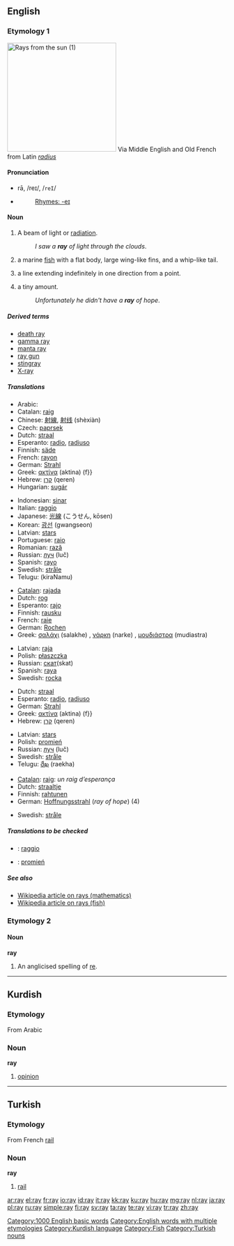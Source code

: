 {{see|Ray}}
==English==

===Etymology 1===
[[Image:Crepuscular_rays_with_clouds_and_high_contrast_fg_FL.jpg|thumb|right|250px|Rays from the [[sun]] (1)]]
Via Middle English and Old French from Latin ''[[radius]]''

{{rfc-level|check placement of Pronunciation}}

====Pronunciation====
*rā, /reɪ/, /<tt>reI</tt>/
*{{audio|en-us-ray.ogg|Audio (US)}}
*:[[Rhymes:English:-eɪ|Rhymes: -eɪ]]

====Noun====
{{en-noun}}

# A beam of light or [[radiation]].
#:''I saw a '''ray''' of light through the clouds''.
# a marine [[fish]] with a flat body, large wing-like fins, and a whip-like tail.
# {{Mathematics}} a line extending indefinitely in one direction from a point.
# {{colloquial}} a tiny amount.
#:''Unfortunately he didn't have a '''ray''' of hope''.

{{wikipedia}}
=====Derived terms=====
*[[death ray]]
*[[gamma ray]]
*[[manta ray]]
*[[ray gun]]
*[[stingray]]
*[[X-ray]]

=====Translations=====
{{trans-top|a beam of light or radiation}}
*Arabic: {{Arab|[[شعاع]]}} {{IPAchar|(šoʕāʕ)}} {{m}}
*Catalan: [[raig]] {{m}}
*Chinese: [[射線]], [[射线]] (shèxiàn)
*Czech: [[paprsek]] {{m}}
*Dutch: [[straal]] {{f}}
*Esperanto: [[radio]], [[radiuso]]
*Finnish: [[säde]]
*French: [[rayon]] {{m}}
*German: [[Strahl]] {{m}}
*Greek: [[ακτίνα]] (aktina) (f}}
*Hebrew: [[קרן]] (qeren) {{f}}
*Hungarian: [[sugár]]
{{trans-mid}}
*Indonesian: [[sinar]]
*Italian: [[raggio]] {{m}}
*Japanese: [[光線]] (こうせん, kōsen)
*Korean: [[광선]] (gwangseon)
*Latvian: [[stars#Latvian|stars]] {{m}}
*Portuguese: [[raio]] {{m}}
*Romanian: [[rază]] {{f}}
*Russian: [[луч]] (luč) {{m}}
*Spanish: [[rayo]] {{m}}
*Swedish: [[stråle]] {{c}}
*Telugu: {{t|te|కిరణము}}(kiraNamu)
{{trans-bottom}}

{{trans-top|a marine [[fish]] with a flat body, large wing-like fins, and a whip-like tail}}
*[[Catalan]]: [[rajada]]
*Dutch: [[rog]] {{m}}
*Esperanto: [[rajo]]
*Finnish: [[rausku]]
*French: [[raie]] {{f}}
*German: [[Rochen]] {{m}}
*Greek: [[σαλάχι]] (salakhe) {{n}}, [[νάρκη]] (narke) {{f}}, [[μουδιάστρα]] (mudiastra) {{f}}
{{trans-mid}}
*Latvian: [[raja]] {{f}}
*Polish: [[płaszczka]] {{f}}
*Russian: [[скат]](skat) {{m}}
*Spanish: [[raya]]
*Swedish: [[rocka]] {{c}}
{{trans-bottom}}

{{trans-top|(''Mathematics'') a line extending indefinitely in one direction from a point}}
*Dutch: [[straal]] {{f}}
*Esperanto: [[radio]], [[radiuso]]
*German: [[Strahl]] {{m}}
*Greek: [[ακτίνα]] (aktina) (f}}
*Hebrew: [[קרן]] (qeren) {{f}}
{{trans-mid}}
*Latvian: [[stars]] {{m}}
*Polish: [[promień]] {{m}}
*Russian: [[луч]] (luč) {{m}}
*Swedish: [[stråle]] {{c}}
*Telugu: [[రేఖ]] (raekha)
{{trans-bottom}}

{{trans-top|(''colloquial'') a tiny amount}}
*[[Catalan]]: [[raig]]: ''un raig d’esperança''
*Dutch: [[straaltje]] {{n}}
*Finnish: [[rahtunen]]
*German: [[Hoffnungsstrahl]] {{m}} (''ray of hope'') (4)
{{trans-mid}}
*Swedish: [[stråle]] {{c}}
{{trans-bottom}}

=====Translations to be checked=====
{{checktrans}}
*{{ttbc|Italian}}: [[raggio]] {{m}}
*{{ttbc|Polish}}: [[promień]] {{m}}

=====See also=====
*[[w:Ray|Wikipedia article on rays (mathematics)]]
*[[w:Ray (fish)|Wikipedia article on rays (fish)]]

===Etymology 2===

====Noun====
'''ray'''

# {{music}} An anglicised spelling of [[re]].

[[Category:1000 English basic words]]
[[Category:English words with multiple etymologies]]

----

==Kurdish==

===Etymology===
From Arabic

===Noun===
'''ray'''

# [[opinion]]

[[Category:Kurdish language]]

----

==Turkish==

===Etymology===
From French [[rail]]

===Noun===
'''ray'''

# [[rail]]

[[Category:Fish]]
[[Category:Turkish nouns]]

[[ar:ray]]
[[el:ray]]
[[fr:ray]]
[[io:ray]]
[[id:ray]]
[[it:ray]]
[[kk:ray]]
[[ku:ray]]
[[hu:ray]]
[[mg:ray]]
[[nl:ray]]
[[ja:ray]]
[[pl:ray]]
[[ru:ray]]
[[simple:ray]]
[[fi:ray]]
[[sv:ray]]
[[ta:ray]]
[[te:ray]]
[[vi:ray]]
[[tr:ray]]
[[zh:ray]]